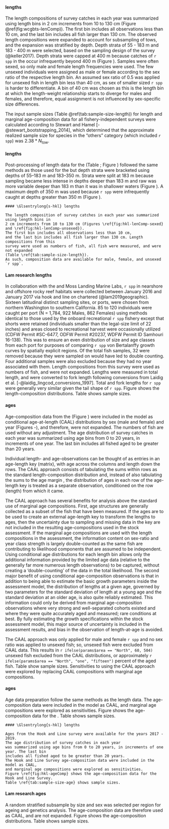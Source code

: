 #### \Glsentrylong{s-wcgbt} lengths

The length compositions of survey catches in each year was summarized using length bins in 
2 cm increments from 10 to 130 cm (Figure \@ref(fig:wcgbts-lenComp)).
The first bin includes all observations less than 10 cm, 
and the last bin includes all fish larger than 130 cm. The observed length compositions were 
expanded to account for subsampling of tows, and the expansion was stratified by depth. Depth 
strata of 55 - 183 m and 183 - 400 m were selected,
based on the sampling design of the survey (@keller2017).
Depth strata were capped at 400 m because catches of `r spp` in 
the \Gls{s-wcgbt} occur infrequently beyond 400 m (Figure \ref{fig:wcgbts-presAbs}). Samples were
often sexed, so only male and female length frequencies were used. The few unsexed individuals 
were assigned as male or female according to the sex ratio of the respective length bin. An 
assumed sex ratio of 0.5 was applied for unsexed fish in length bin less than 40 cm, as sex 
of smaller sized `r spp` is harder to differentiate. A bin of 40 cm was chosen as this is the
length bin at which the length-weight relationship starts to diverge for males and females, 
and therefore, equal assignment is not influenced by sex-specific size differences.

The input sample sizes (Table \@ref(tab:sample-size-length))
for length and marginal age-composition data for all 
fishery-independent surveys were calculated according to 
Stewart and Hamel [-@stewart_bootstrapping_2014], which determined that the 
approximate realized sample size for species in the "others" category 
(which included `r spp`) was $2.38*N_{\text{tow}}$.

#### \acrlong{s-tri} lengths

Post-processing of length data for the \gls{s-tri}
(Table \ref{tab:sample-size-length}; Figure \ref{fig:tri-lenComp})
followed the same methods as those used for the \gls{s-wcgbt} but
depth strata were bracketed using depths of 55--183 m and 183--350 m.
Strata were split at 183 m because
sampling became less intense in depths deeper than 183 m and
raw \gls{cpue} was more variable deeper than 183 m than it was in shallower waters
(Figure \ref{fig:tri-depthSplit}).
A maximum depth of 350 m was used because `r spp` were infrequently caught at depths
greater than 350 m (Figure \ref{fig:tri-depthSplit}). 

```asis
#### \Glsentrylong{s-hkl} lengths

The length composition of survey catches in each year was summarized using length bins in 
2 cm increments from 10 to 130 cm (Figures \ref{fig:hkl-lenComp-sexed} and \ref{fig:hkl-lenComp-unsexed}).
The first bin includes all observations less than 10 cm, 
and the last bin includes all fish larger than 130 cm. Length compositions from this 
survey were used as numbers of fish, all fish were measured, and were not expanded
(Table \ref{tab:sample-size-length}).
As such, composition data are available for male, female, and unsexed `r spp`. 
```

#### Lam research lengths

In collaboration with the \gls{nwfsc} and Moss Landing Marine Labs, `r spp` in nearshore 
and offshore rocky reef habitats were collected between January 2016 and January 
2017 via hook and line on chartered \glspl{cpfv} (@lam2019geographic). Sixteen latitudinal distinct sampling 
sites, or ports, were chosen from northern Washington to southern California. 85 
to 120 individuals were caught per port (N = 1,784, 922 Males, 862 Females) using 
methods identical to those used by the onboard recreational `r spp` fishery 
except that shorts were retained (individuals smaller than the legal-size limit 
of 22 inches) and areas closed to recreational harvest were occasionally utilized 
(CDFW Permit #SC-6477, ODFW Permit #20237, WDFW Permit ID Samhouri 16-138). 
This was to ensure an even distribution of size and age classes from each port 
for purposes of comparing `r spp` von Bertalanffy growth curves by spatially 
explicit regions. Of the total fish samples, 32 were removed because they
were sampled on \gls{s-ccfrp} would have led to double counting.
Four additional samples were also excluded because they had no year associated with them.
Length compositions from this survey were used as numbers of fish, 
and were not expanded. Lengths were measured in total length, and were converted to
fork length following conversions from Laidig et al. [-@laidig_lingcod_conversions_1997]. Total
and fork lengths for `r spp` were generally very similar given the tail shape 
of `r spp`. 
Figure \ref{fig:lam-lenComp} shows the length-composition distributions. 
Table \ref{tab:sample-size-length} shows sample sizes.

#### \Glsentrylong{s-wcgbt} ages

Age-composition data from the \Gls{s-wcgbt} (Figure \ref{fig:wcgbts-ageComp}) were 
included in the model as conditional age-at-length (CAAL) distributions by sex 
(male and female) and year
(Figures \ref{fig:comp-condAALdat-bubflt7mkt0-page1}-\ref{fig:comp-condAALdat-bubflt7mkt0-page2}), and therefore,
were not expanded. The numbers of fish 
are used without any adjustment. The age distribution of survey catches in each year 
was summarized using age bins from 0 to 20 years, in increments of one year. The last bin 
includes all fished aged to be greater than 20 years. 

Individual length- and age-observations can be thought 
of as entries in an age-length key (matrix), with age across the columns and length 
down the rows. The CAAL approach consists of tabulating the sums within rows as the 
standard length-composition distribution and, instead of also tabulating the sums to 
the age margin , the distribution of ages in each row of the age-length key is 
treated as a separate observation, conditioned on the row (length) from which it came. 

The CAAL approach has several benefits for analysis above the standard use of marginal age 
compositions. First, age structures are generally collected as a subset of the fish 
that have been measured. If the ages are to be used to create an external age-length 
key to transform the lengths to ages, then the uncertainty due to sampling and missing 
data in the key are not included in the resulting age-compositions used in the stock 
assessment. If the marginal age compositions are used with the length compositions 
in the assessment, the information content on sex-ratio and year class strength is 
largely double-counted as the same fish are contributing to likelihood components 
that are assumed to be independent. Using conditional age distributions for each 
length bin allows only the additional information provided by the limited age data 
(relative to the generally far more numerous length observations) to be captured, 
without creating a ‘double-counting’ of the data in the total likelihood. The second 
major benefit of using conditional age-composition observations is that in addition 
to being able to estimate the basic growth parameters inside 
the assessment model, the distribution of lengths at a given age, governed by two 
parameters for the standard deviation of length at a young age and the standard 
deviation at an older age, is also quite reliably estimated. This information could 
only be derived from marginal age-composition observations where very strong and 
well-separated cohorts existed and where they were quite accurately aged and measured; 
rare conditions at best. By fully estimating the growth specifications within the 
stock assessment model, this major source of uncertainty is included in the assessment 
results, and bias in the observation of length-at-age is avoided. 

The CAAL approach was only applied for male and female `r spp` and
no sex ratio was applied to unsexed fish; so, unsexed fish were excluded
from CAAL data. 
This results in `r ifelse(params$area == "North", 60, 504)`
unsexed fish excluded from the CAAL distributions, or approximately
`r ifelse(params$area == "North", "one", "fifteen")` percent of the aged fish.
Table \ref{tab:sample-size-age} show sample sizes. Sensitivities to using the CAAL
approach were explored by replacing CAAL compositions with marginal age compositions.

#### \acrlong{s-tri} ages

Age data preparation follow the same methods as the \gls{s-wcgbt} length data. 
The \gls{s-tri} age-composition data were included in the model 
as CAAL, and marginal age compositions were explored as sensitivities.
Figure \ref{fig:tri-ageComp} shows the age-composition data for the \gls{s-tri}.
Table \ref{tab:sample-size-age} shows sample sizes.

```asis
#### \Glsentrylong{s-hkl} lengths

Ages from the Hook and Line survey were available for the years 2017 - 2019. 
The age distribution of survey catches in each year 
was summarized using age bins from 0 to 20 years, in increments of one year. The last bin 
includes all fished aged to be greater than 20 years.
The Hook and Line Survey age-composition data were included in the model as CAAL,
and marginal age compositions were explored as sensitivities.
Figure \ref{fig:hkl-ageComp} shows the age-composition data for the Hook and Line Survey.
Table \ref{tab:sample-size-age} shows sample sizes.
```

#### Lam research ages

A random stratified subsample by size and sex was selected per region for ageing and genetics analysis. 
The age-composition data are therefore used as CAAL, and are not expanded.
Figure \ref{fig:lam-ageComp} shows the age-composition distributions. 
Table \ref{tab:sample-size-age} shows sample sizes.

